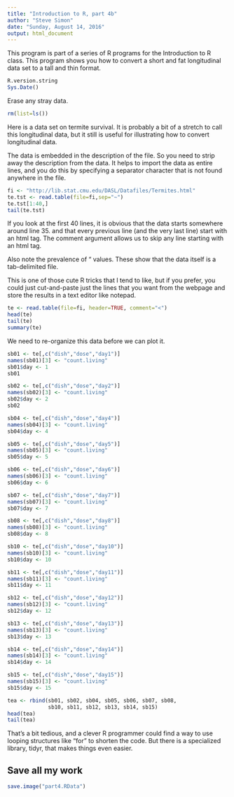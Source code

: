 ```yaml
---
title: "Introduction to R, part 4b"
author: "Steve Simon"
date: "Sunday, August 14, 2016"
output: html_document
---
```


This program is part of a series of R programs for the Introduction to R class. This program shows you how to convert a short and fat longitudinal data set to a tall and thin format.

```r
R.version.string
Sys.Date()
```

Erase any stray data.

```r
rm(list=ls())
```

Here is a data set on termite survival. It is probably a bit of a stretch to call this longitudinal data, but it still is useful for illustrating how to convert longitudinal data.

The data is embedded in the description of the file. So you need to strip away the description from the data. It helps to import the data as entire lines, and you do this by specifying a separator character that is not
found anywhere in the file.

```r
fi <- "http://lib.stat.cmu.edu/DASL/Datafiles/Termites.html"
te.tst <- read.table(file=fi,sep="~")
te.tst[1:40,]
tail(te.tst)
```

If you look at the first 40 lines, it is obvious that the data starts
somewhere around line 35. and that every previous line (and the very
last line) start with an html tag. The comment argument allows us to
skip any line starting with an html tag. 

Also note the prevalence of "\t" values. These show that the data
itself is a tab-delimited file.

This is one of those cute R tricks that I tend to like, but if you
prefer, you could just cut-and-paste just the lines that you
want from the webpage and store the results in a text editor like
notepad.

```r
te <- read.table(file=fi, header=TRUE, comment="<")
head(te)
tail(te)
summary(te)
```

We need to re-organize this data before we can plot it.

```r
sb01 <- te[,c("dish","dose","day1")]
names(sb01)[3] <- "count.living"
sb01$day <- 1
sb01

sb02 <- te[,c("dish","dose","day2")]
names(sb02)[3] <- "count.living"
sb02$day <- 2
sb02

sb04 <- te[,c("dish","dose","day4")]
names(sb04)[3] <- "count.living"
sb04$day <- 4

sb05 <- te[,c("dish","dose","day5")]
names(sb05)[3] <- "count.living"
sb05$day <- 5

sb06 <- te[,c("dish","dose","day6")]
names(sb06)[3] <- "count.living"
sb06$day <- 6

sb07 <- te[,c("dish","dose","day7")]
names(sb07)[3] <- "count.living"
sb07$day <- 7

sb08 <- te[,c("dish","dose","day8")]
names(sb08)[3] <- "count.living"
sb08$day <- 8

sb10 <- te[,c("dish","dose","day10")]
names(sb10)[3] <- "count.living"
sb10$day <- 10

sb11 <- te[,c("dish","dose","day11")]
names(sb11)[3] <- "count.living"
sb11$day <- 11

sb12 <- te[,c("dish","dose","day12")]
names(sb12)[3] <- "count.living"
sb12$day <- 12

sb13 <- te[,c("dish","dose","day13")]
names(sb13)[3] <- "count.living"
sb13$day <- 13

sb14 <- te[,c("dish","dose","day14")]
names(sb14)[3] <- "count.living"
sb14$day <- 14

sb15 <- te[,c("dish","dose","day15")]
names(sb15)[3] <- "count.living"
sb15$day <- 15

tea <- rbind(sb01, sb02, sb04, sb05, sb06, sb07, sb08,
             sb10, sb11, sb12, sb13, sb14, sb15)
head(tea)
tail(tea)
```

That's a bit tedious, and a clever R programmer could find a way to use looping structures like "for" to shorten the code. But there is a specialized library, tidyr, that makes things even easier.

## Save all my work

```r
save.image("part4.RData")
```
